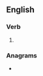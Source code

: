 {{also|borged}}

==English==

===Verb===
{{head|en|verb form}}

# {{en-past of|Borg}}

===Anagrams===
* {{l|en|bodger}}
